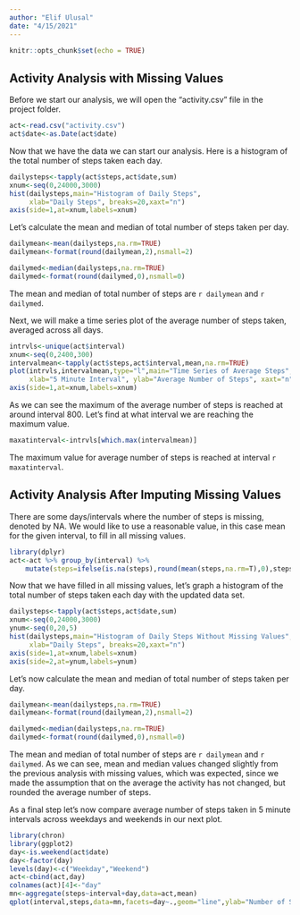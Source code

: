 ```yaml
---
author: "Elif Ulusal"
date: "4/15/2021"
---
```


```r
knitr::opts_chunk$set(echo = TRUE)
```

## Activity Analysis with Missing Values

Before we start our analysis, we will open the "activity.csv" file in the project folder.

```r
act<-read.csv("activity.csv")
act$date<-as.Date(act$date)
```

Now that we have the data we can start our analysis. Here is a histogram of the total number of steps taken each day.  

```r
dailysteps<-tapply(act$steps,act$date,sum)
xnum<-seq(0,24000,3000)
hist(dailysteps,main="Histogram of Daily Steps", 
     xlab="Daily Steps", breaks=20,xaxt="n")
axis(side=1,at=xnum,labels=xnum)
```

Let's calculate the mean and median of total number of steps taken per day.

```r
dailymean<-mean(dailysteps,na.rm=TRUE)
dailymean<-format(round(dailymean,2),nsmall=2)
```

```r
dailymed<-median(dailysteps,na.rm=TRUE)
dailymed<-format(round(dailymed,0),nsmall=0)
```

The mean and median of total number of steps are `r dailymean` and `r dailymed`.

Next, we will make a time series plot of the average number of steps taken, averaged across all days.

```r
intrvls<-unique(act$interval)
xnum<-seq(0,2400,300)
intervalmean<-tapply(act$steps,act$interval,mean,na.rm=TRUE)
plot(intrvls,intervalmean,type="l",main="Time Series of Average Steps", 
     xlab="5 Minute Interval", ylab="Average Number of Steps", xaxt="n")
axis(side=1,at=xnum,labels=xnum)
```

As we can see the maximum of the average number of steps is reached at around interval 800. Let's find at what interval we are reaching the maximum value.

```r
maxatinterval<-intrvls[which.max(intervalmean)]
```

The maximum value for average number of steps is reached at interval `r maxatinterval`.

## Activity Analysis After Imputing Missing Values

There are some days/intervals where the number of steps is missing, denoted by NA. We would like to use a reasonable value, in this case mean for the given interval, to fill in all missing values.

```r
library(dplyr)
act<-act %>% group_by(interval) %>%  
    mutate(steps=ifelse(is.na(steps),round(mean(steps,na.rm=T),0),steps))
```

Now that we have filled in all missing values, let's graph a histogram of the total number of steps taken each day with the updated data set.

```r
dailysteps<-tapply(act$steps,act$date,sum)
xnum<-seq(0,24000,3000)
ynum<-seq(0,20,5)
hist(dailysteps,main="Histogram of Daily Steps Without Missing Values", 
     xlab="Daily Steps", breaks=20,xaxt="n")
axis(side=1,at=xnum,labels=xnum)
axis(side=2,at=ynum,labels=ynum)
```

Let's now calculate the mean and median of total number of steps taken per day.

```r
dailymean<-mean(dailysteps,na.rm=TRUE)
dailymean<-format(round(dailymean,2),nsmall=2)
```

```r
dailymed<-median(dailysteps,na.rm=TRUE)
dailymed<-format(round(dailymed,0),nsmall=0)
```

The mean and median of total number of steps are `r dailymean` and `r dailymed`. As we can see, mean and median values changed slightly from the previous analysis with missing values, which was expected, since we made the assumption that on the average the activity has not changed, but rounded the average number of steps.

As a final step let's now compare average number of steps taken in 5 minute intervals across weekdays and weekends in our next plot.

```r
library(chron)
library(ggplot2)
day<-is.weekend(act$date)
day<-factor(day)
levels(day)<-c("Weekday","Weekend")
act<-cbind(act,day)
colnames(act)[4]<-"day"
mn<-aggregate(steps~interval+day,data=act,mean)
qplot(interval,steps,data=mn,facets=day~.,geom="line",ylab="Number of Steps")
```
